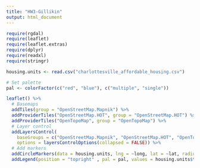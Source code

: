 ```yaml
---
title: "HW3-Gillikin"
output: html_document
---
```


```r
require(rgdal)
require(leaflet)
require(leaflet.extras)
require(dplyr)
require(readxl)
require(stringr)
```



```r

housing.units <- read.csv("charlottesville_affordable_housing.csv")

# Set palette
pal <- colorFactor(c("red", "blue"), c("multiple", "single"))

leaflet() %>%
  # Basemaps
  addTiles(group = "OpenStreetMap.Mapnik") %>%
  addProviderTiles("OpenStreetMap.HOT", group = "OpenStreetMap.HOT") %>%
  addProviderTiles("OpenTopoMap", group = "OpenTopoMap") %>%
  # Layer control
  addLayersControl(
    baseGroups = c("OpenStreetMap.Mapnik", "OpenStreetMap.HOT", "OpenTopoMap"),
    options = layersControlOptions(collapsed = FALSE)) %>%
  # Add markers
  addCircleMarkers(data = housing.units, lng = ~long, lat = ~lat, radius = 2, color = ~pal(type)) %>%
  addLegend(position = "topright" , pal = pal, values = housing.units$type, title = "Affordable Housing by Type")
```



```r
```


